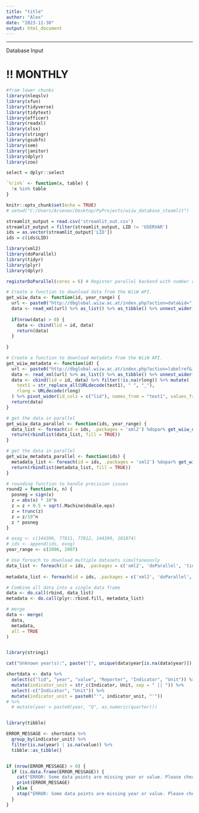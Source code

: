 ```yaml
---
title: "title"
author: "Alex"
date: "2023-11-30"
output: html_document
---
```


-------------------------------------------------------------------------------------------------------------------------------------------
###########################################################################################################################################

Database Input

# !! MONTHLY

```r
#from lower chunks
library(nleqslv)
library(xfun)
library(tidyverse)
library(tidytext)
library(officer)
library(readxl)
library(xlsx)
library(stringr)
library(gsubfn)
library(sem)
library(janitor)
library(dplyr)
library(zoo)

select = dplyr::select

`%!in%` <- function(x, table) {
  !x %in% table
}
```

```r
knitr::opts_chunk$set(echo = TRUE)
# setwd("C:/Users/Arsenev/Desktop/PyProjects/wiiw_database_steamlit")

streamlit_output = read.csv('streamlit_out.csv') 
streamlit_output = filter(streamlit_output, LID != 'USERVAR')
ids = as.vector(streamlit_output['LID'])
ids = c(ids$LID)
```

```r
library(xml2)
library(doParallel)
library(tidyr)
library(plyr)
library(dplyr)

registerDoParallel(cores = 6) # Register parallel backend with number of cores

# Create a function to download data from the WiiW API.
get_wiiw_data <- function(id, year_range) {
  url <- paste0("http://dbglobal.wiiw.ac.at/index.php?action=data&id=", id, "&type=M&from=", year_range[1], "&to=", year_range[2])
  data <- read_xml(url) %>% as_list() %>% as_tibble() %>% unnest_wider(data) %>% unnest(cols = names(.)) %>% unnest(cols = names(.)) %>% readr::type_convert()
  
  if(nrow(data) > 0) {
    data <- cbind(lid = id, data)
    return(data)
  }
  
}

# Create a function to download metadata from the WiiW API.
get_wiiw_metadata <- function(id) {
  url <- paste0("http://dbglobal.wiiw.ac.at/index.php?action=labelref&id=", id)
  data <- read_xml(url) %>% as_list() %>% as_tibble() %>% unnest_wider(label) %>% unnest(cols = names(.)) %>% unnest(cols = names(.)) %>% readr::type_convert()
  data <- cbind(lid = id, data) %>% filter(!is.na(rlong)) %>% mutate(
    text1 = str_replace_all(URLdecode(text1), " ", "_"),
    rlong = URLdecode(rlong)
  ) %>% pivot_wider(id_cols = c("lid"), names_from = "text1", values_from = "rlong")
  return(data)
}

# get the data in parallel
get_wiiw_data_parallel <- function(ids, year_range) {
  data_list <- foreach(id = ids, .packages = 'xml2') %dopar% get_wiiw_data(id, year_range)
  return(rbindlist(data_list, fill = TRUE))
}

# get the data in parallel
get_wiiw_metadata_parallel <- function(ids) {
  metadata_list <- foreach(id = ids, .packages = 'xml2') %dopar% get_wiiw_metadata(id)
  return(rbindlist(metadata_list, fill = TRUE))
}

# rounding function to handle precision issues
round2 = function(x, n) {
  posneg = sign(x)
  z = abs(x) * 10^n
  z = z + 0.5 + sqrt(.Machine$double.eps)
  z = trunc(z)
  z = z/10^n
  z * posneg
}

# exog <- c(144396, 77811, 77812, 144399, 101874)
# ids <- append(ids, exog)
year_range <- c(2006, 2007)

# Use foreach to download multiple datasets simultaneously
data_list <- foreach(id = ids, .packages = c('xml2', 'doParallel', 'tidyr', 'plyr', 'dplyr', 'stringr')) %dopar% get_wiiw_data(id, year_range)
                     
metadata_list <- foreach(id = ids, .packages = c('xml2', 'doParallel', 'tidyr', 'plyr', 'dplyr', 'stringr')) %dopar% get_wiiw_metadata(id)

# Combine all data into a single data frame
data <- do.call(rbind, data_list)
metadata <- do.call(plyr::rbind.fill, metadata_list)

# merge
data <- merge(
  data,
  metadata,
  all = TRUE
)


library(stringi)

cat("Unknown year(s):", paste("[", unique(data$year[is.na(data$year)]), "]", collapse = ", "), "removed.")

shortdata <- data %>%
  select(c("lid", "year", "value", "Reporter", "Indicator", "Unit")) %>%
  mutate(indicator_unit = str_c(Indicator, Unit, sep = " || ")) %>%
  select(-c("Indicator", "Unit")) %>%
  mutate(indicator_unit = paste0("'", indicator_unit, "'")) 
# %>% 
  # mutate(year = paste0(year, "Q", as.numeric(quarter)))


library(tibble)

ERROR_MESSAGE <- shortdata %>%
  group_by(indicator_unit) %>%
  filter(is.na(year) | is.na(value)) %>%
  tibble::as_tibble()


if (nrow(ERROR_MESSAGE) > 0) {
  if (is.data.frame(ERROR_MESSAGE)) {
    cat("ERROR: Some data points are missing year or value. Please check the following data points:\n")
    print(ERROR_MESSAGE)
  } else {
    stop("ERROR: Some data points are missing year or value. Please check the data.")
  }
}

```
